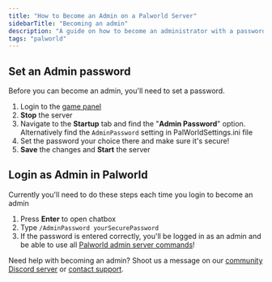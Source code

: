 ```yaml
---
title: "How to Become an Admin on a Palworld Server"
sidebarTitle: "Becoming an admin"
description: "A guide on how to become an administrator with a password on a Palworld server."
tags: "palworld"
---
```


## Set an Admin password
Before you can become an admin, you'll need to set a password.

1. Login to the [game panel](https://game.berrybyte.net)
2. **Stop** the server
3. Navigate to the **Startup** tab and find the "**Admin Password**" option. Alternatively find the `AdminPassword` setting in PalWorldSettings.ini file
4. Set the password your choice there and make sure it's secure!
5. **Save** the changes and **Start** the server

## Login as Admin in Palworld

<Info>Currently you'll need to do these steps each time you login to become an admin</Info>

1. Press **Enter** to open chatbox
2. Type `/AdminPassword yourSecurePassword`
3. If the password is entered correctly, you'll be logged in as an admin and be able to use all [Palworld admin server commands](https://tech.palworldgame.com/server-commands)!

Need help with becoming an admin? Shoot us a message on our
[community Discord server](https://berrybyte.net/discord) or [contact support](https://berrybyte.net/support).

